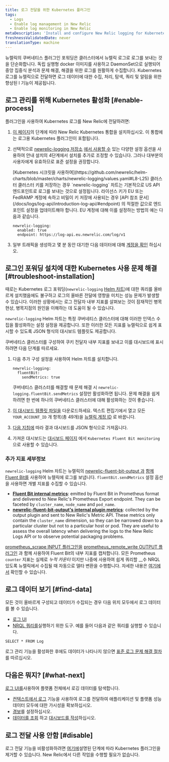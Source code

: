 ```yaml
---
title: 로그 전달을 위한 Kubernetes 플러그인
tags:
  - Logs
  - Enable log management in New Relic
  - Enable log monitoring in New Relic
metaDescription: 'Install and configure New Relic logging for Kubernetes, so you can use enhanced log management capabilities.'
freshnessValidatedDate: never
translationType: machine
---
```


뉴렐릭의 쿠버네티스 플러그인 포워딩은 클러스터에서 뉴렐릭 로그로 로그를 보내는 것을 단순화합니다. 독립 실행형 docker 이미지를 사용하고 DaemonSet으로 실행되어 중앙 집중식 분석과 문제 해결, 해결을 위한 로그를 원활하게 수집합니다. Kubernetes 로그를 뉴렐릭으로 전달하면 로그 데이터에 대한 수집, 처리, 탐색, 쿼리 및 알림을 위한 향상된 l<InlinePopover type="logs"/> 기능이 제공됩니다.

## 로그 관리를 위해 Kubernetes 활성화 [#enable-process]

플러그인을 사용하여 Kubernetes 로그를 New Relic에 전달하려면:

1. [이 페이지](/install/kubernetes)의 단계에 따라 New Relic Kubernetes 통합을 설치하십시오. 이 통합에는 로그용 Kubernetes 플러그인이 포함됩니다.

2. 선택적으로 [newrelic-logging 저장소](https://github.com/newrelic/helm-charts/tree/master/charts/newrelic-logging#configuration) [에서 사용할 수](/install/kubernetes) 있는 다양한 설정 옵션을 사용하여 안내 설치의 4단계에서 설치를 추가로 조정할 수 있습니다. 그러나 대부분의 사용자에게 유효하므로 표준 설정을 권장합니다.

   <Callout variant="important">
     [Kubernetes 시크릿을 사용하여](https://github.com/newrelic/helm-charts/blob/master/charts/newrelic-logging/values.yaml#L8-L25) 클러스터 클러스터 키를 저장하는 경우 `newrelic-logging` 차트는 기본적으로 US API 엔드포인트로 로그를 보내는 것으로 설정됩니다. 라이선스 키가 EU 또는 FedRAMP 계정에 속하고 비밀이 키 저장에 사용되는 경우 [API 참조 문서](/docs/logs/log-api/introduction-log-api/#endpoint) 의 적절한 값으로 엔드포인트 설정을 업데이트해야 합니다. EU 계정에 대해 이를 설정하는 방법의 예는 다음과 같습니다.

     ```
     newrelic-logging:
       enabled: true
       endpoint: https://log-api.eu.newrelic.com/log/v1
     ```
   </Callout>

3. 일부 트래픽을 생성하고 몇 분 동안 대기한 다음 데이터에 대해 [계정을 확인](#find-data) 하십시오.

<InstallFeedback/>

## 로그인 포워딩 설치에 대한 Kubernetes 사용 문제 해결 [#troubleshoot-installation]

때로는 Kubernetes 로그 포워딩(`newrelic-logging` [Helm 차트](https://github.com/newrelic/helm-charts/blob/master/charts/newrelic-logging))에 대한 쿼리를 올바르게 설치했음에도 불구하고 로그의 올바른 전달에 영향을 미치는 성능 문제가 발생할 수 있습니다. 이러한 상황에서는 로그 전달자 내부 지표를 살펴보는 것이 잠재적인 병목현상, 병목지점의 원인을 이해하는 데 도움이 될 수 있습니다.

`newrelic-logging` Helm 차트는 특정 쿠버네티스 클러스터에 대해 이러한 인덱스 수집을 활성화하는 설정 설정을 제공합니다. 또한 이러한 모든 지표를 뉴렐릭으로 쉽게 표시할 수 있도록 JSON 형식의 대시보드 템플릿도 제공합니다.

쿠버네티스 클러스터를 구성하여 쿠키 전달자 내부 지표를 보내고 이를 대시보드에 표시하려면 다음 단계를 따르세요.

1. 다음 추가 구성 설정을 사용하여 Helm 차트를 설치합니다.

   ```
   newrelic-logging:
     fluentBit:
       sendMetrics: true
   ```

   쿠버네티스 클러스터를 해결할 때 문제 해결 시 `newrelic-logging.fluentBit.sendMetrics` 설정만 활성화하면 됩니다. 문제 해결을 쉽게 하려면 한 번에 하나의 쿠버네티스 클러스터에 대해 활성화하는 것이 좋습니다.

2. [이 대시보드 템플릿 파일을](https://raw.githubusercontent.com/newrelic/helm-charts/master/charts/newrelic-logging/fluent-bit-and-plugin-metrics-dashboard-template.json) 다운로드하세요. 텍스트 편집기에서 열고 모든 `YOUR_ACCOUNT_ID` 개 항목(총 49개)을 [뉴렐릭 계정 ID](/docs/accounts/accounts-billing/account-structure/account-id/) 로 바꿉니다.

3. [다음 지침에](/docs/query-your-data/explore-query-data/dashboards/dashboards-charts-import-export-data/#import-json) 따라 결과 대시보드를 JSON 형식으로 가져옵니다.

4. 가져온 대시보드는 [대시보드 페이지](https://one.newrelic.com/dashboards) 에서 `Kubernetes Fluent Bit monitoring` 으로 사용할 수 있습니다.

### 추가 지표 세부정보

`newrelic-logging` Helm 차트는 뉴렐릭의 [newrelic-fluent-bit-output 과](https://github.com/newrelic/newrelic-fluent-bit-output) [함께 Fluent Bit를](https://fluentbit.io/) 사용하여 뉴렐릭에 로그를 보냅니다. `fluentBit.sendMetrics` 설정 옵션을 사용하면 개별 지표를 수집할 수 있습니다.

* **[Fluent Bit internal metrics](https://docs.fluentbit.io/manual/administration/monitoring#for-v2-metrics)**: emitted by Fluent Bit in Prometheus format and delivered to New Relic's Prometheus Export endpoint. They can be faceted by `cluster_name`, `node_name` and `pod_name`.
* **[newrelic-fluent-bit-output's internal plugin metrics](https://github.com/newrelic/newrelic-fluent-bit-output?tab=readme-ov-file#troubleshooting-metrics)**: collected by the output plugin and sent to New Relic's Metric API. These metrics only contain the `cluster_name` dimension, so they can be narrowed down to a particular cluster but not to a particular host or pod. They are useful to assess the overall latency when delivering the logs to the New Relic Logs API or to observe potential packaging problems.

[prometheus_scrape INPUT 플러그인을](https://docs.fluentbit.io/manual/pipeline/inputs/prometheus-scrape-metrics) [prometheus_remote_write OUTPUT 플러그인](https://docs.fluentbit.io/manual/pipeline/outputs/prometheus-remote-write) 과 함께 사용하여 Fluent Bit의 내부 지표를 캡처합니다. 모든 Prometheus `counter` 지표는 실제로 _누적 카운터_ 이지만 나중에 사용하여 쉽게 쿼리할 __수 NRQL 있도록 뉴렐릭에서 수집될 때 자동으로 델타 변환을 수행합니다. 자세한 내용은 [여기에서](/docs/data-apis/understand-data/metric-data/cumulative-metrics/) 확인할 수 있습니다.

## 로그 데이터 보기 [#find-data]

모든 것이 올바르게 구성되고 데이터가 수집되는 경우 다음 위치 모두에서 로그 데이터를 볼 수 있습니다.

* [로그 UI](https://one.newrelic.com/launcher/logger.log-launcher)
* [NRQL 쿼리를](/docs/chart-builder/use-chart-builder/choose-data/use-advanced-nrql-mode-specify-data)실행하기 위한 도구. 예를 들어 다음과 같은 쿼리를 실행할 수 있습니다.

```
SELECT * FROM Log
```

로그 관리 기능을 활성화한 후에도 데이터가 나타나지 않으면 [표준 로그 문제 해결 절차](/docs/logs/log-management/troubleshooting/no-log-data-appears-ui/) 를 따르십시오.

## 다음은 뭐지? [#what-next]

[로그 UI를](/docs/logs/log-management/ui-data/use-logs-ui/)사용하여 플랫폼 전체에서 로깅 데이터를 탐색합니다.

* [컨텍스트에서 로그](/docs/logs/enable-log-management-new-relic/configure-logs-context/configure-logs-context-apm-agents/) 기능을 사용하여 로그를 전달하여 애플리케이션 및 플랫폼 성능 데이터 모두에 대한 가시성을 확보하십시오.
* [경보](/docs/alerts-applied-intelligence/new-relic-alerts/alert-conditions/create-alert-conditions/)를 설정하십시오.
* [데이터를 조회](/docs/query-your-data/explore-query-data/get-started/introduction-querying-new-relic-data/) 하고 [대시보드를 작성](/docs/query-your-data/explore-query-data/dashboards/introduction-dashboards/)하십시오.

## 로그 전달 사용 안함 [#disable]

로그 전달 기능을 비활성화하려면 [여기에](/docs/kubernetes-pixie/kubernetes-integration/uninstall-kubernetes/)설명된 단계에 따라 Kubernetes 플러그인을 제거할 수 있습니다. New Relic에서 다른 작업을 수행할 필요가 없습니다.